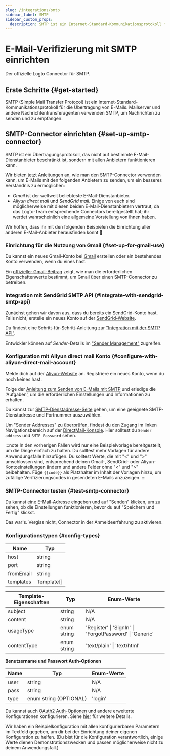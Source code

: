 ```yaml
---
slug: /integrations/smtp
sidebar_label: SMTP
sidebar_custom_props:
  description: SMTP ist ein Internet-Standard-Kommunikationsprotokoll für die Übertragung von E-Mails.
---
```



# E-Mail-Verifizierung mit SMTP einrichten

Der offizielle Logto Connector für SMTP.

<GuideTip />

## Erste Schritte \{#get-started}

SMTP (Simple Mail Transfer Protocol) ist ein Internet-Standard-Kommunikationsprotokoll für die Übertragung von E-Mails. Mailserver und andere Nachrichtentransferagenten verwenden SMTP, um Nachrichten zu senden und zu empfangen.

## SMTP-Connector einrichten \{#set-up-smtp-connector}

SMTP ist ein Übertragungsprotokoll, das nicht auf bestimmte E-Mail-Dienstanbieter beschränkt ist, sondern mit allen Anbietern funktionieren kann.

Wir bieten jetzt Anleitungen an, wie man den SMTP-Connector verwenden kann, um E-Mails mit den folgenden Anbietern zu senden, um ein besseres Verständnis zu ermöglichen:

- _Gmail_ ist der weltweit beliebteste E-Mail-Dienstanbieter.
- _Aliyun direct mail_ und _SendGrid mail_. Einige von euch sind möglicherweise mit diesen beiden E-Mail-Dienstanbietern vertraut, da das Logto-Team entsprechende Connectors bereitgestellt hat; ihr werdet wahrscheinlich eine allgemeine Vorstellung von ihnen haben.

Wir hoffen, dass ihr mit den folgenden Beispielen die Einrichtung aller anderen E-Mail-Anbieter herausfinden könnt :rocket:

### Einrichtung für die Nutzung von Gmail \{#set-up-for-gmail-use}

Du kannst ein neues Gmail-Konto bei [Gmail](https://mail.google.com/) erstellen oder ein bestehendes Konto verwenden, wenn du eines hast.

Ein [offizieller Gmail-Beitrag](https://support.google.com/a/answer/176600) zeigt, wie man die erforderlichen Eigenschaftenwerte bestimmt, um Gmail über einen SMTP-Connector zu betreiben.

### Integration mit SendGrid SMTP API \{#integrate-with-sendgrid-smtp-api}

Zunächst gehen wir davon aus, dass du bereits ein SendGrid-Konto hast. Falls nicht, erstelle ein neues Konto auf der [SendGrid-Website](https://app.sendgrid.com/).

Du findest eine Schritt-für-Schritt-Anleitung zur ["Integration mit der SMTP API"](https://docs.sendgrid.com/for-developers/sending-email/integrating-with-the-smtp-api).

Entwickler können auf _Sender_-Details im ["Sender Management"](https://mc.sendgrid.com/senders) zugreifen.

### Konfiguration mit Aliyun direct mail Konto \{#configure-with-aliyun-direct-mail-account}

Melde dich auf der [Aliyun-Website](https://cn.aliyun.com/) an. Registriere ein neues Konto, wenn du noch keines hast.

Folge der [Anleitung zum Senden von E-Mails mit SMTP](https://www.alibabacloud.com/help/en/directmail/latest/send-emails-using-smtp) und erledige die 'Aufgaben', um die erforderlichen Einstellungen und Informationen zu erhalten.

Du kannst zur [SMTP-Dienstadresse-Seite](https://www.alibabacloud.com/help/en/directmail/latest/smtp-service-address) gehen, um eine geeignete SMTP-Dienstadresse und Portnummer auszuwählen.

Um "Sender Addresses" zu überprüfen, findest du den Zugang im linken Navigationsbereich auf der [DirectMail-Konsole](https://dm.console.aliyun.com/). Hier solltest du `Sender address` und `SMTP Password` sehen.

:::note
In den vorherigen Fällen wird nur eine Beispielvorlage bereitgestellt, um die Dinge einfach zu halten. Du solltest mehr Vorlagen für andere Anwendungsfälle hinzufügen.
Du solltest Werte, die mit "\<" und ">" umschlossen sind, entsprechend deinen Gmail-, SendGrid- oder Aliyun-Kontoeinstellungen ändern und andere Felder ohne "\<" und ">" beibehalten.
Füge `{{code}}` als Platzhalter im Inhalt der Vorlagen hinzu, um zufällige Verifizierungscodes in gesendeten E-Mails anzuzeigen.
:::

### SMTP-Connector testen \{#test-smtp-connector}

Du kannst eine E-Mail-Adresse eingeben und auf "Senden" klicken, um zu sehen, ob die Einstellungen funktionieren, bevor du auf "Speichern und Fertig" klickst.

Das war's. Vergiss nicht, <MainSiteUrl href="/connectors/email-connectors/#enable-email-address-for-end-user-flows">Connector in der Anmeldeerfahrung zu aktivieren</MainSiteUrl>.

### Konfigurationstypen \{#config-types}

| Name      | Typ        |
| --------- | ---------- |
| host      | string     |
| port      | string     |
| fromEmail | string     |
| templates | Template[] |

| Template-Eigenschaften | Typ         | Enum-Werte                                              |
| ---------------------- | ----------- | ------------------------------------------------------- |
| subject                | string      | N/A                                                     |
| content                | string      | N/A                                                     |
| usageType              | enum string | 'Register' \| 'SignIn' \| 'ForgotPassword' \| 'Generic' |
| contentType            | enum string | 'text/plain' \| 'text/html'                             |

**Benutzername und Passwort Auth-Optionen**

| Name | Typ                    | Enum-Werte |
| ---- | ---------------------- | ---------- |
| user | string                 | N/A        |
| pass | string                 | N/A        |
| type | enum string (OPTIONAL) | 'login'    |

Du kannst auch [OAuth2 Auth-Optionen](https://nodemailer.com/smtp/oauth2/) und andere erweiterte Konfigurationen konfigurieren. Siehe [hier](https://nodemailer.com/smtp/) für weitere Details.

Wir haben ein Beispielkonfiguration mit allen konfigurierbaren Parametern im Textfeld gegeben, um dir bei der Einrichtung deiner eigenen Konfiguration zu helfen. (Du bist für die Konfiguration verantwortlich, einige Werte dienen Demonstrationszwecken und passen möglicherweise nicht zu deinem Anwendungsfall.)
